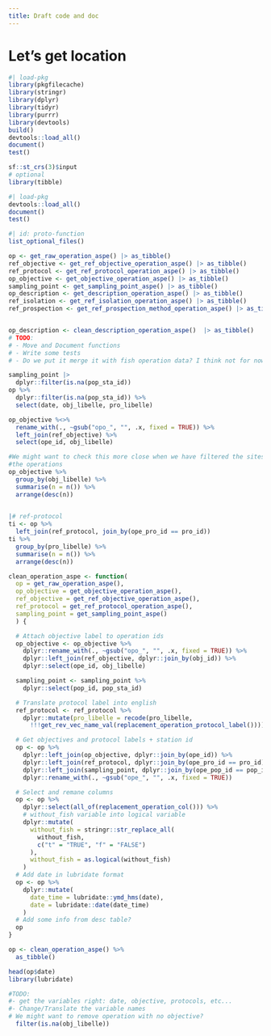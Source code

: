 ```yaml
---
title: Draft code and doc
---
```


# Let's get location

```r
#| load-pkg
library(pkgfilecache)
library(stringr)
library(dplyr)
library(tidyr)
library(purrr)
library(devtools)
build()
devtools::load_all()
document()
test()

sf::st_crs(3)$input
# optional
library(tibble)
```

```r
#| load-pkg
devtools::load_all()
document()
test()
```


```r
#| id: proto-function
list_optional_files()

op <- get_raw_operation_aspe() |> as_tibble()
ref_objective <- get_ref_objective_operation_aspe() |> as_tibble()
ref_protocol <- get_ref_protocol_operation_aspe() |> as_tibble()
op_objective <- get_objective_operation_aspe() |> as_tibble()
sampling_point <- get_sampling_point_aspe() |> as_tibble()
op_description <- get_description_operation_aspe() |> as_tibble()
ref_isolation <- get_ref_isolation_operation_aspe() |> as_tibble()
ref_prospection <- get_ref_prospection_method_operation_aspe() |> as_tibble()
```

```r

op_description <- clean_description_operation_aspe()  |> as_tibble()
# TODO: 
# - Move and Document functions
# - Write some tests
# - Do we put it merge it with fish operation data? I think not for now
```


```r
sampling_point |>
  dplyr::filter(is.na(pop_sta_id))
op %>%
  dplyr::filter(is.na(pop_sta_id)) %>%
  select(date, obj_libelle, pro_libelle)

op_objective %<>%
  rename_with(., ~gsub("opo_", "", .x, fixed = TRUE)) %>%
  left_join(ref_objective) %>%
  select(ope_id, obj_libelle)

#We might want to check this more close when we have filtered the sites and
#the operations
op_objective %>%
  group_by(obj_libelle) %>%
  summarise(n = n()) %>%
  arrange(desc(n))
  
```

```r
|# ref-protocol
ti <- op %>%
  left_join(ref_protocol, join_by(ope_pro_id == pro_id))
ti %>%
  group_by(pro_libelle) %>%
  summarise(n = n()) %>%
  arrange(desc(n))
```



```r
clean_operation_aspe <- function(
  op = get_raw_operation_aspe(),
  op_objective = get_objective_operation_aspe(),
  ref_objective = get_ref_objective_operation_aspe(),
  ref_protocol = get_ref_protocol_operation_aspe(), 
  sampling_point = get_sampling_point_aspe()
  ) {

  # Attach objective label to operation ids
  op_objective <- op_objective %>%
    dplyr::rename_with(., ~gsub("opo_", "", .x, fixed = TRUE)) %>%
    dplyr::left_join(ref_objective, dplyr::join_by(obj_id)) %>%
    dplyr::select(ope_id, obj_libelle)

  sampling_point <- sampling_point %>%
    dplyr::select(pop_id, pop_sta_id)

  # Translate protocol label into english
  ref_protocol <- ref_protocol %>%
    dplyr::mutate(pro_libelle = recode(pro_libelle,
      !!!get_rev_vec_name_val(replacement_operation_protocol_label())))

  # Get objectives and protocol labels + station id
  op <- op %>%
    dplyr::left_join(op_objective, dplyr::join_by(ope_id)) %>%
    dplyr::left_join(ref_protocol, dplyr::join_by(ope_pro_id == pro_id)) %>%
    dplyr::left_join(sampling_point, dplyr::join_by(ope_pop_id == pop_id)) %>%
    dplyr::rename_with(., ~gsub("ope_", "", .x, fixed = TRUE))

  # Select and remane columns
  op <- op %>%
    dplyr::select(all_of(replacement_operation_col())) %>%
    # without_fish variable into logical variable
    dplyr::mutate(
      without_fish = stringr::str_replace_all(
        without_fish,
        c("t" = "TRUE", "f" = "FALSE")
      ),
      without_fish = as.logical(without_fish)
    )
  # Add date in lubridate format
  op <- op %>%
    dplyr::mutate(
      date_time = lubridate::ymd_hms(date),
      date = lubridate::date(date_time)
    )
  # Add some info from desc table?
  op
}

op <- clean_operation_aspe() %>%
  as_tibble()

head(op$date)
library(lubridate)

```


```r
#TODO:
#- get the variables right: date, objective, protocols, etc...
#- Change/Translate the variable names
# We might want to remove operation with no objective?
  filter(is.na(obj_libelle))
```


